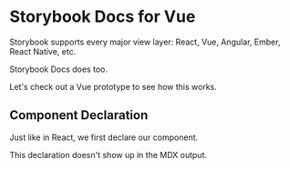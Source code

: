 
# Storybook Docs for Vue

Storybook supports every major view layer:
React, Vue, Angular, Ember, React Native, etc.

Storybook Docs does too.

Let's check out a Vue prototype to see how this works.

## Component Declaration

Just like in React, we first declare our component.

<Meta title="Addon/Docs" />

This declaration doesn't show up in the MDX output.
